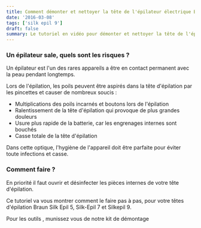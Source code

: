 ```yaml
---
title: Comment démonter et nettoyer la tête de l'épilateur électrique Braun Silk Epil 9 ?
date: '2016-03-08'
tags: ['silk epil 9']
draft: false
summary: Le tutoriel en vidéo pour démonter et nettoyer la tête de l'épilateur électrique Braun Silk Epil 9.
---
```


### Un épilateur sale, quels sont les risques ?

Un épilateur est l'un des rares appareils a être en contact permanent avec la peau pendant longtemps.

Lors de l'épilation, les poils peuvent être aspirés dans la tête d'épilation par les pincettes et causer de nombreux soucis :

- Multiplications des poils incarnés et boutons lors de l'épilation
- Ralentissement de la tête d'épilation qui provoque de plus grandes douleurs
- Usure plus rapide de la batterie, car les engrenages internes sont bouchés
- Casse totale de la tête d'épilation

Dans cette optique, l'hygiène de l'appareil doit être parfaite pour éviter toute infections et casse.

### Comment faire ?

En priorité il faut ouvrir et désinfecter les pièces internes de votre tête d'épilation.

Ce tutoriel va vous montrer comment le faire pas à pas, pour votre têtes d'épilation Braun Silk Epil 5, Silk-Epil 7 et Silkepil 9.

Pour les outils , munissez vous de notre kit de démontage

<YouTube id="SwCfp4oKSFE&t" title="Optional Title" />
